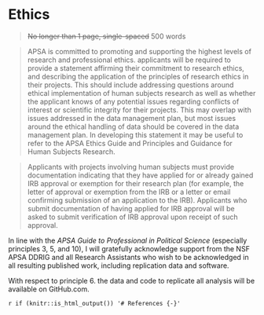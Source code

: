 # Ethics

> ~~No longer than 1 page, single-spaced~~ 500 words

> APSA is committed to promoting and supporting the highest levels of research and professional ethics. applicants will be required to provide a statement affirming their commitment to research ethics, and describing the application of the principles of research ethics in their projects. This should include addressing questions around ethical implementation of human subjects research as well as whether the applicant knows of any potential issues regarding conflicts of interest or scientific integrity for their projects. This may overlap with issues addressed in the data management plan, but most issues around the ethical handling of data should be covered in the data management plan. In developing this statement it may be useful to refer to the APSA Ethics Guide and Principles and Guidance for Human Subjects Research.

> Applicants with projects involving human subjects must provide documentation indicating that they have applied for or already gained IRB approval or exemption for their research plan (for example, the letter of approval or exemption from the IRB or a letter or email confirming submission of an application to the IRB). Applicants who submit documentation of having applied for IRB approval will be asked to submit verification of IRB approval upon receipt of such approval.


In line with the *APSA Guide to Professional in Political Science* (especially principles 3, 5, and 10), I will gratefully acknowledge support from the NSF APSA DDRIG and all Research Assistants who wish to be acknowledged in all resulting published work, including replication data and software.

With respect to principle 6. the data and code to replicate all analysis will be available on GitHub.com.

\newpage

`r if (knitr::is_html_output()) '# References {-}'` 
<!-- See https://bookdown.org/yihui/bookdown/citations.html-->

